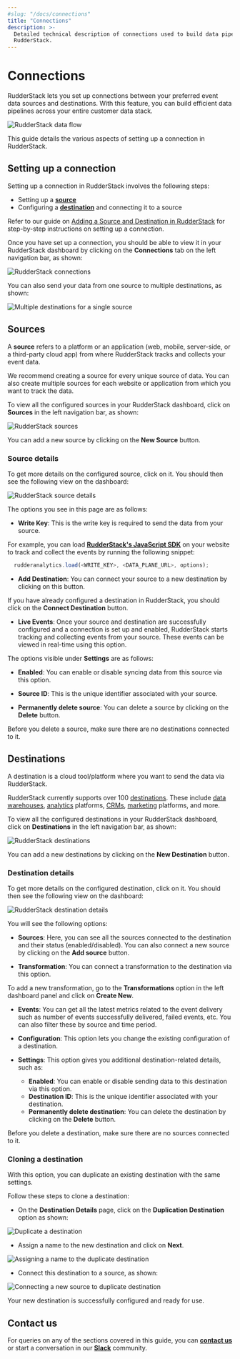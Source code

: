 ```yaml
---
#slug: "/docs/connections"
title: "Connections"
description: >-
  Detailed technical description of connections used to build data pipelines in
  RudderStack.
---
```


# Connections

RudderStack lets you set up connections between your preferred event data sources and destinations. With this feature, you can build efficient data pipelines across your entire customer data stack.



<img src="../assets/general/rudderstack-data-flow.png" alt="RudderStack data flow" />

This guide details the various aspects of setting up a connection in RudderStack.

## Setting up a connection

Setting up a connection in RudderStack involves the following steps:

- Setting up a [**source**](#sources)
- Configuring a [**destination**](#destinations) and connecting it to a source

<div class="infoBlock">

Refer to our guide on <a href="https://rudderstack.com/docs/rudderstack-cloud/connections/adding-source-and-destination-rudderstack/">Adding a Source and Destination in RudderStack</a> for step-by-step instructions on setting up a connection.
</div>

Once you have set up a connection, you should be able to view it in your RudderStack dashboard by clicking on the **Connections** tab on the left navigation bar, as shown:

<img src="../assets/general/rudderstack-connections.png" alt="RudderStack connections" />

You can also send your data from one source to multiple destinations, as shown:

<img src="../assets/general/rudderstack-onetomany-connection.png" alt="Multiple destinations for a single source" />

## Sources

A **source** refers to a platform or an application \(web, mobile, server-side, or a third-party cloud app\) from where RudderStack tracks and collects your event data.

<div class="infoBlock">

  We recommend creating a source for every unique source of data. You can also create multiple sources for each website or application from which you want to track the data.
</div>

To view all the configured sources in your RudderStack dashboard, click on **Sources** in the left navigation bar, as shown:

<img src="../assets/general/rudderstack-sources.png" alt="RudderStack sources" />

<div class="infoBlock">

You can add a new source by clicking on the <strong>New Source</strong> button.
</div>

### Source details

To get more details on the configured source, click on it. You should then see the following view on the dashboard:

<img src="../assets/general/rudderstack-source-details.png" alt="RudderStack source details" />

The options you see in this page are as follows:

- **Write Key**: This is the write key is required to send the data from your source.

For example, you can load [**RudderStack's JavaScript SDK**](https://rudderstack.com/docs/stream-sources/rudderstack-sdk-integration-guides/rudderstack-javascript-sdk/) on your website to track and collect the events by running the following snippet:

```javascript
  rudderanalytics.load(<WRITE_KEY>, <DATA_PLANE_URL>, options);
```

- **Add Destination**: You can connect your source to a new destination by clicking on this button.

<div class="infoBlock">

If you have already configured a destination in RudderStack, you should click on the <strong>Connect Destination</strong> button.
</div>

- **Live Events**: Once your source and destination are successfully configured and a connection is set up and enabled, RudderStack starts tracking and collecting events from your source. These events can be viewed in real-time using this option.

The options visible under **Settings** are as follows:

- **Enabled**: You can enable or disable syncing data from this source via this option.

- **Source ID**: This is the unique identifier associated with your source.

- **Permanently delete source**: You can delete a source by clicking on the **Delete** button.

<div class="warningBlock">

Before you delete a source, make sure there are no destinations connected to it.
</div>

## Destinations

A destination is a cloud tool/platform where you want to send the data via RudderStack.

<div class="successBlock">

RudderStack currently supports over 100 <a href="https://rudderstack.com/docs/destinations/">destinations</a>. These include <a href="https://rudderstack.com/docs/data-warehouse-integrations/">data warehouses</a>, <a href="https://rudderstack.com/docs/destinations/analytics/">analytics</a> platforms, <a href="https://rudderstack.com/docs/destinations/crm/">CRMs</a>, <a href="https://rudderstack.com/docs/destinations/marketing/">marketing</a> platforms, and more.
</div>

To view all the configured destinations in your RudderStack dashboard, click on **Destinations** in the left navigation bar, as shown:

<img src="../assets/general/rudderstack-destinations.png" alt="RudderStack destinations" />

<div class="infoBlock">

You can add a new destinations by clicking on the <strong>New Destination</strong> button.
</div>

### Destination details

To get more details on the configured destination, click on it. You should then see the following view on the dashboard:

<img src="../assets/general/rudderstack-destination-details.png" alt="RudderStack destination details" />

You will see the following options:

- **Sources**: Here, you can see all the sources connected to the destination and their status (enabled/disabled). You can also connect a new source by clicking on the **Add source** button.

- **Transformation**: You can connect a transformation to the destination via this option.

<div class="infoBlock">

To add a new transformation, go to the <strong>Transformations</strong> option in the left dashboard panel and click on <strong>Create New</strong>.
</div>

- **Events**: You can get all the latest metrics related to the event delivery such as number of events successfully delivered, failed events, etc. You can also filter these by source and time period.

- **Configuration**: This option lets you change the existing configuration of a destination.

- **Settings**: This option gives you additional destination-related details, such as:
  
  - **Enabled**: You can enable or disable sending data to this destination via this option.
  - **Destination ID**: This is the unique identifier associated with your destination.
  - **Permanently delete destination**: You can delete the destination by clicking on the **Delete** button.

<div class="warningBlock">

Before you delete a destination, make sure there are no sources connected to it.
</div>

### Cloning a destination

With this option, you can duplicate an existing destination with the same settings.

Follow these steps to clone a destination:

- On the **Destination Details** page, click on the **Duplication Destination** option as shown:

<img src="../assets/general/duplicate-destination-1.png" alt="Duplicate a destination" />

- Assign a name to the new destination and click on **Next**.

<img src="../assets/general/duplicate-destination-2.png" alt="Assigning a name to the duplicate destination" />

- Connect this destination to a source, as shown:

<img src="../assets/general/duplicate-destination-3.png" alt="Connecting a new source to duplicate destination" />

Your new destination is successfully configured and ready for use.

## Contact us

For queries on any of the sections covered in this guide, you can [**contact us**](mailto:%20docs@rudderstack.com) or start a conversation in our [**Slack**](https://rudderstack.com/join-rudderstack-slack-community) community.
